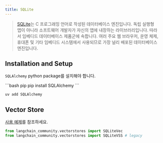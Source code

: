 ```yaml
---
title: SQLite
---
```


>[SQLite](https://en.wikipedia.org/wiki/SQLite)는 C 프로그래밍 언어로 작성된 데이터베이스 엔진입니다. 독립 실행형 앱이 아니라 소프트웨어 개발자가 자신의 앱에 내장하는 라이브러리입니다. 따라서 임베디드 데이터베이스 제품군에 속합니다. 여러 주요 웹 브라우저, 운영 체제, 휴대폰 및 기타 임베디드 시스템에서 사용되므로 가장 널리 배포된 데이터베이스 엔진입니다.

## Installation and Setup

`SQLAlchemy` python package를 설치해야 합니다.

<CodeGroup>
```bash pip
pip install SQLAlchemy
```

```bash uv
uv add SQLAlchemy
```
</CodeGroup>

## Vector Store

[사용 예제](/oss/integrations/vectorstores/sqlitevec)를 참조하세요.

```python
from langchain_community.vectorstores import SQLiteVec
from langchain_community.vectorstores import SQLiteVSS # legacy
```